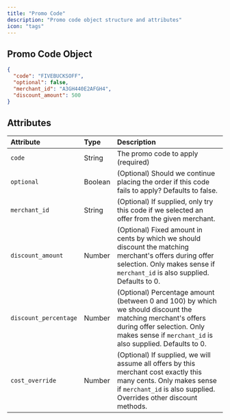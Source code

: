 ```yaml
---
title: "Promo Code"
description: "Promo code object structure and attributes"
icon: "tags"
---
```


## Promo Code Object

```json Example Promo Code Object
{
  "code": "FIVEBUCKSOFF",
  "optional": false,
  "merchant_id": "A3GH440E2AFGH4",
  "discount_amount": 500
}
```

## Attributes

| Attribute | Type | Description |
|:----------|:-----|:------------|
| `code` | String | The promo code to apply (required) |
| `optional` | Boolean | (Optional) Should we continue placing the order if this code fails to apply? Defaults to false. |
| `merchant_id` | String | (Optional) If supplied, only try this code if we selected an offer from the given merchant. |
| `discount_amount` | Number | (Optional) Fixed amount in cents by which we should discount the matching merchant's offers during offer selection. Only makes sense if `merchant_id` is also supplied. Defaults to 0. |
| `discount_percentage` | Number | (Optional) Percentage amount (between 0 and 100) by which we should discount the matching merchant's offers during offer selection. Only makes sense if `merchant_id` is also supplied. Defaults to 0. |
| `cost_override` | Number | (Optional) If supplied, we will assume all offers by this merchant cost exactly this many cents. Only makes sense if `merchant_id` is also supplied. Overrides other discount methods. | 